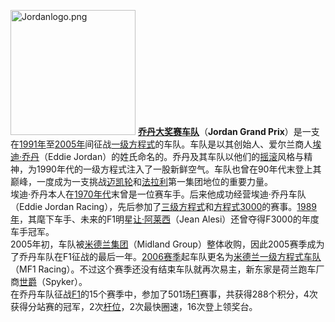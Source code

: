 [[File:Jordanlogo.png|200px]]
'''[[乔丹车队|乔丹大奖赛车队]]'''（'''Jordan Grand Prix'''）是一支在[[1991年|1991年]]至[[2005年|2005年]]间征战[[一级方程式|一级方程式]]的车队。车队是以其创始人、爱尔兰商人[[埃迪·乔丹|埃迪·乔丹]]（Eddie Jordan）的姓氏命名的。乔丹及其车队以他们的[[摇滚|摇滚]]风格与精神，为1990年代的一级方程式注入了一股新鲜空气。车队也曾在90年代末登上其巅峰，一度成为一支挑战[[迈凯轮车队|迈凯轮]]和[[法拉利车队|法拉利]]第一集团地位的重要力量。<br/>
埃迪·乔丹本人在[[1970年代|1970年代]]末曾是一位赛车手。后来他成功经营埃迪·乔丹车队（Eddie Jordan Racing），先后参加了[[三级方程式|三级方程式]]和[[方程式3000|方程式3000]]的赛事。[[1989年|1989年]]，其麾下车手、未来的F1明星[[让·阿莱西|让·阿莱西]]（Jean Alesi）还曾夺得F3000的年度车手冠军。<br/>
2005年初，车队被[[米德兰集团|米德兰集团]]（Midland Group）整体收购，因此2005赛季成为了乔丹车队在F1征战的最后一年。[[2006年世界一级方程式锦标赛|2006赛季]]起车队更名为[[米德兰一级方程式车队|米德兰一级方程式车队]]（MF1 Racing）。不过这个赛季还没有结束车队就再次易主，新东家是荷兰跑车厂商[[世爵|世爵]]（Spyker）。<br/>
在乔丹车队征战[[F1|F1]]的15个赛季中，参加了501场[[F1|F1]]赛事，共获得288个积分，4次获得分站赛的冠军，2次[[杆位|杆位]]，2次最快圈速，16次登上领奖台。